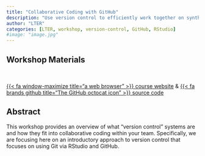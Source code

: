```yaml
---
title: "Collaborative Coding with GitHub"
description: "Use version control to efficiently work together on synthesis projects"
author: "LTER"
categories: [LTER, workshop, version-control, GitHub, RStudio]
#image: "image.jpg"
---
```


## Workshop Materials

<br>

::: {.center-text .body-text-l}
[{{< fa window-maximize title="a web browser" >}} course website](https://nceas.github.io/scicomp-workshop-collaborative-coding/){target="_blank"} & [{{< fa brands github title="The GitHub octocat icon" >}} source code](https://github.com/NCEAS/scicomp-workshop-collaborative-coding){target="_blank"}
:::

## Abstract

This workshop provides an overview of what "version control" systems are and how they fit into collaborative coding within your team. Specifically, we are focusing here on an introductory approach to version control that focuses on using Git via RStudio and GitHub.
